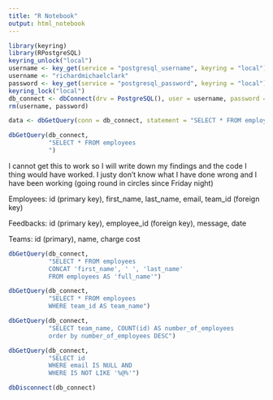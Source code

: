 ```yaml
---
title: "R Notebook"
output: html_notebook
---
```


```r
library(keyring)
library(RPostgreSQL)
keyring_unlock("local")
username <- key_get(service = "postgresql_username", keyring = "local") 
username <- "richardmichaelclark"
password <- key_get(service = "postgresql_password", keyring = "local")
keyring_lock("local")
db_connect <- dbConnect(drv = PostgreSQL(), user = username, password = password, dbname = "acme_employees", host = "localhost")
rm(username, password)
```

```r
data <- dbGetQuery(conn = db_connect, statement = "SELECT * FROM employees")
```


```r
dbGetQuery(db_connect,
           "SELECT * FROM employees
           ")
```

I cannot get this to work so I will write down my findings and the code I thing would have worked. I justy don't know what I have done wrong and I have been working (going round in circles since Friday night) 


Employees: id (primary key), first_name, last_name, email, team_id (foreign key)

Feedbacks: id (primary key), employee_id (foreign key), message, date

Teams: id (primary), name, charge cost

```r
dbGetQuery(db_connect,
           "SELECT * FROM employees
           CONCAT 'first_name', ' ', 'last_name'
           FROM employees AS 'full_name'")
```

```r
dbGetQuery(db_connect,
           "SELECT * FROM employees
           WHERE team_id AS team_name")
```

```r
dbGetQuery(db_connect,
           "SELECT team_name, COUNT(id) AS number_of_employees
           order by number_of_employees DESC")
```

```r
dbGetQuery(db_connect,
           "SELECT id
           WHERE email IS NULL AND 
           WHERE IS NOT LIKE '%@%'")
```








```r
dbDisconnect(db_connect)
```

